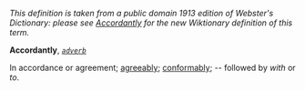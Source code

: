 ''This definition is taken from a public domain 1913 edition of Webster's Dictionary: please see [[Accordantly]] for the new Wiktionary definition of this term.''

'''Accordantly''', ''<code>[[adverb (part of speech)|adverb]]</code>''

In accordance or agreement; [[agreeably]]; [[conformably]]; -- followed by ''with'' or ''to''.